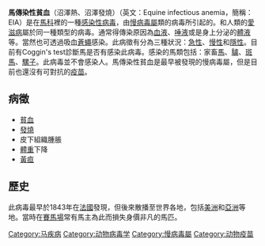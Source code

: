 {{unreferenced|time=2012-01-24T05:56:00+00:00}}
{{Virusbox
| name = 馬傳染性貧血病毒
| parent =Lentivirus
| species =Equine infectious anemia virus
}}
'''馬傳染性貧血'''（沼澤熱、沼澤發燒）（英文：Equine infectious anemia，簡稱：EIA）是在[[馬科|馬科]]裡的一種[[感染性病毒|感染性病毒]]，由[[慢病毒屬|慢病毒屬]]類的病毒所引起的。和人類的[[愛滋病|愛滋病]]屬於同一種類型的病毒。通常得傳染原因為[[血液|血液]]、[[唾液|唾液]]或是身上分泌的[[體液|體液]]等。當然也可透過吸血[[蒼蠅|蒼蠅]]感染。此病徵有分為三種狀況：[[急性|急性]]、[[慢性|慢性]]和[[隱性|隱性]]。目前有Coggin's test診斷馬是否有感染此病毒。感染的馬類包括：家畜[[馬|馬]]、[[驢|驢]]、[[斑馬|斑馬]]、[[騾子|騾子]]。此病毒並不會感染人。馬傳染性貧血是最早被發現的慢病毒屬，但是目前也還沒有可對抗的[[疫苗|疫苗]]。

==病徵==
*[[貧血|貧血]]
*[[發燒|發燒]]
*皮下組織腫脹
*[[體重|體重]]下降
*[[黃疸|黃疸]]

==歷史==
此病毒最早於1843年在[[法國|法國]]發現，但後來散播至世界各地，包括[[美洲|美洲]]和[[亞洲|亞洲]]等地。當時在[[賽馬場|賽馬場]]常有馬主為此而損失身價非凡的馬匹。

{{Retroviruses|state=autocollapse}}

[[Category:马疾病|Category:马疾病]]
[[Category:动物病毒学|Category:动物病毒学]]
[[Category:慢病毒屬|Category:慢病毒屬]]
[[Category:动物疫苗|Category:动物疫苗]]